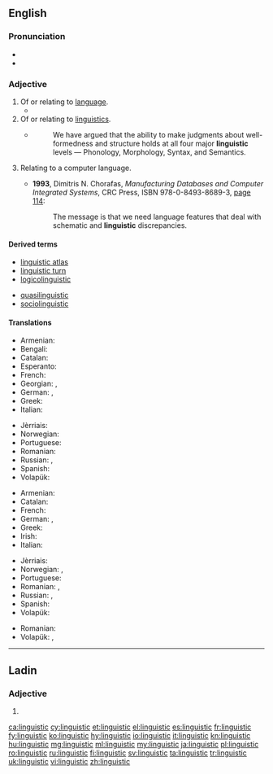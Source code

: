 ==English==

===Pronunciation===
* {{IPA|/lɪŋˈɡwɪstɪk/|lang=en}}
* {{audio|en-us-linguistic.ogg|Audio (US)|lang=en}}

===Adjective===
{{en-adj|-}}

# Of or relating to [[language]].
#* {{quote-magazine|date=2013-06-14|author=[http://www.guardian.co.uk/profile/sam-leith Sam Leith]
|volume=189|issue=1|page=37|magazine={{w|The Guardian Weekly}}
|title=[http://www.guardian.co.uk/books/2013/may/23/holy-shit-history-swearing-mohr Where the profound meets the profane]
|passage=Swearing doesn't just mean what we now understand by "dirty words". It is entwined, in social and '''linguistic''' history, with the other sort of swearing: vows and oaths.}}
# Of or relating to [[linguistics]].
#* {{quote-book|year=1988|author=Andrew Radford|title=Transformational grammar: a first course|publisher=Cambridge University Press|location=Cambridge, UK|page=50|isbn=0-521-34750-5}}
#*: We have argued that the ability to make judgments about well-formedness and structure holds at all four major '''linguistic''' levels — Phonology, Morphology, Syntax, and Semantics.
# {{context|computing|lang=en}} Relating to a computer language.
#* '''1993''', Dimitris N. Chorafas, ''Manufacturing Databases and Computer Integrated Systems'', CRC Press, ISBN 978-0-8493-8689-3, [http://books.google.com/books?id=ttMdfFpo7uYC&pg=PA114&vq=linguistic page 114]:
#*: The message is that we need language features that deal with schematic and '''linguistic''' discrepancies.

====Derived terms====
{{rel-top|Terms derived from ''linguistic''}}
* [[linguistic atlas]]
* [[linguistic turn]]
* [[logicolinguistic]]
{{rel-mid}}
* [[quasilinguistic]]
* [[sociolinguistic]]
{{rel-bottom}}

====Translations====
{{trans-top|Relating to human language}}
* Armenian: {{t|hy|լեզվական|sc=Armn}}
* Bengali: {{t|bn|ভাষাবৈজ্ঞানিক|tr=bhashaboigganik|sc=Beng}}
* Catalan: {{t|ca|lingüístic}}
* Esperanto: {{t|eo|lingva}}
* French: {{t+|fr|linguistique}}
* Georgian: {{t|ka|ენობრივი|sc=Geor}}, {{t|ka|ლინგვისტური|sc=Geor}}
* German: {{t+|de|sprachlich}}, {{t+|de|linguistisch}}
* Greek: {{t+|el|γλωσσικός}}
* Italian: {{t+|it|linguistico}}
{{trans-mid}}
* Jèrriais: {{t|roa-jer|lîndgistique}}
* Norwegian: {{t|no|språklig}}
* Portuguese: {{t+|pt|linguístico}}
* Romanian: {{t+|ro|lingvistic}}
* Russian: {{t+|ru|языковой|tr=jazykovój|sc=Cyrl}}, {{t+|ru|лингвистический|tr=lingvistíčeskij|sc=Cyrl}}
* Spanish: {{t+|es|lingüístico}}
* Volapük: {{t+|vo|pükik}}
{{trans-bottom}}

{{trans-top|Relating to linguistics}}
* Armenian: {{t|hy|լեզվաբանական|sc=Armn}}
* Catalan: {{t|ca|lingüístic}}
* French: {{t+|fr|linguistique}}
* German: {{t+|de|linguistisch}}, {{t+|de|sprachwissenschaftlich}}
* Greek: {{t+|el|γλωσσολογικός}}
* Irish: {{t|ga|teangeolaíoch}}
* Italian: {{t+|it|linguistico}}
{{trans-mid}}
* Jèrriais: {{t|roa-jer|lîndgistique}}
* Norwegian: {{t|no|lingvistisk}}, {{t|no|språkvitenskapelig}}
* Portuguese: {{t+|pt|linguístico}}
* Romanian: {{t+|ro|lingvistic}}, {{t|ro|de lingvistică}}
* Russian: {{t+|ru|лингвистический|tr=lingvistíčeskij|sc=Cyrl}}, {{t+|ru|языковедческий|tr=jazykovédčeskij|sc=Cyrl}}
* Spanish: {{t+|es|lingüístico}}
* Volapük: {{t+|vo|pükavik}}
{{trans-bottom}}

{{trans-top|Relating to computer languages}}
* Romanian: {{t|ro|computero-lingvistic}}
* Volapük: {{t|vo|nünömapükik}}, {{t|vo|programelapükik}}
{{trans-mid}}
{{trans-bottom}}

----

==Ladin==

===Adjective===
{{head|lld|adjective form|g=m-p}}

# {{plural of|linguistich|lang=lld}}

[[ca:linguistic]]
[[cy:linguistic]]
[[et:linguistic]]
[[el:linguistic]]
[[es:linguistic]]
[[fr:linguistic]]
[[fy:linguistic]]
[[ko:linguistic]]
[[hy:linguistic]]
[[io:linguistic]]
[[it:linguistic]]
[[kn:linguistic]]
[[hu:linguistic]]
[[mg:linguistic]]
[[ml:linguistic]]
[[my:linguistic]]
[[ja:linguistic]]
[[pl:linguistic]]
[[ro:linguistic]]
[[ru:linguistic]]
[[fi:linguistic]]
[[sv:linguistic]]
[[ta:linguistic]]
[[tr:linguistic]]
[[uk:linguistic]]
[[vi:linguistic]]
[[zh:linguistic]]